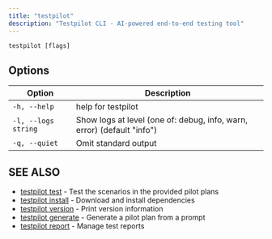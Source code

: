 ```yaml
---
title: "testpilot"
description: "Testpilot CLI - AI-powered end-to-end testing tool"
---
```


```
testpilot [flags]
```

## Options[​](#options "Direct link to Options")

| Option              | Description                                                            |
| ------------------- | ---------------------------------------------------------------------- |
| `-h, --help`        | help for testpilot                                                     |
| `-l, --logs string` | Show logs at level (one of: debug, info, warn, error) (default "info") |
| `-q, --quiet`       | Omit standard output                                                   |

## SEE ALSO[​](#see-also "Direct link to SEE ALSO")

* [testpilot test](/testpilot/docs/cli_reference/testpilot_test) - Test the scenarios in the provided pilot plans
* [testpilot install](/testpilot/docs/cli_reference/testpilot_install) - Download and install dependencies
* [testpilot version](/testpilot/docs/cli_reference/testpilot_version) - Print version information
* [testpilot generate](/testpilot/docs/cli_reference/testpilot_generate) - Generate a pilot plan from a prompt
* [testpilot report](/testpilot/docs/cli_reference/testpilot_report) - Manage test reports
